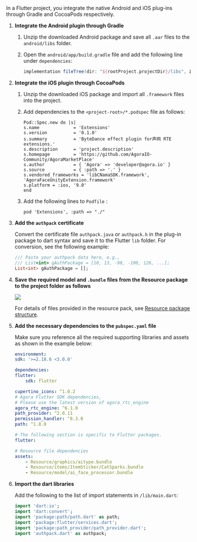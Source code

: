 <PlatformWrapper platform="flutter">
In a Flutter project, you integrate the native Android and iOS plug-ins through Gradle and CocoaPods respectively. 

1. **Integrate the Android plugin through Gradle**

    1. Unzip the downloaded Android package and save all `.aar` files to the `android/libs` folder.

    1. Open the `android/app/build.gradle` file and add the following line under `dependencies`:
        
        ```groovy
        implementation fileTree(dir: "${rootProject.projectDir}/libs", include: ["*.aar"])
        ```

1. **Integrate the iOS plugin through CocoaPods**

    1. Unzip the downloaded iOS package and import all `.framework` files into the project.
    1. Add dependencies to the `<project-root>/*.podspec` file as follows:

        ```
        Pod::Spec.new do |s|
        s.name             = 'Extensions'
        s.version          = '0.1.0'
        s.summary          = 'ByteDance effect plugin for声网 RTE extensions.'
        s.description      = 'project.description'
        s.homepage         = 'https://github.com/AgoraIO-Community/AgoraMarketPlace'
        s.author           = { 'Agora' => 'developer@agora.io' }
        s.source           = { :path => '.' }
        s.vendored_frameworks = 'libCNamaSDK.framework', 'AgoraFaceUnityExtension.framework'
        s.platform = :ios, '9.0'
        end
        ```

    1. Add the following lines to `Podfile` :
        
        ```
        pod 'Extensions', :path => "./"
        ```

1. **Add the `authpack` certificate**

    Convert the certificate file `authpack.java` or `authpack.h` in the plug-in package to dart syntax and save it to the Flutter `lib` folder. For conversion, see the following example:

    ```dart
    /// Paste your authpack data here, e.g.,
    /// List<int> gAuthPackage = [10, 13, -98, -100, 126, ...];
    List<int> gAuthPackage = [];
    ```

1. **Save the required model and `.bundle` files from the Resource package to the project folder as follows**

    ![](https://agora-doc.s3.us-east-1.amazonaws.com/images/extensions-marketplace/faceunity-fluter-resources.png)

    For details of files provided in the resource pack, see [Resource package structure](#resource-package-structure).

1. **Add the necessary dependencies to the `pubspec.yaml` file**

    Make sure you reference all the required supporting libraries and assets as shown in the example below:

    ```yaml
    environment:
    sdk: '>=2.18.6 <3.0.0'

    dependencies:
    flutter:
        sdk: flutter

    cupertino_icons: ^1.0.2
    # Agora Flutter SDK dependencies, 
    # Please use the latest version of agora_rtc_engine
    agora_rtc_engine: ^6.1.0
    path_provider: ^2.0.11
    permission_handler: ^8.3.0
    path: ^1.8.0

    # The following section is specific to Flutter packages.
    flutter:

    # Resource file dependencies
    assets:
        - Resource/graphics/aitype.bundle
        - Resource/items/ItemSticker/CatSparks.bundle
        - Resource/model/ai_face_processor.bundle
    ```

1. **Import the dart libraries**

    Add the following to the list of import statements in `/lib/main.dart`:

    ```dart
    import 'dart:io';
    import 'dart:convert';
    import 'package:path/path.dart' as path;
    import 'package:flutter/services.dart';
    import 'package:path_provider/path_provider.dart';
    import 'authpack.dart' as authpack;
    ```

</PlatformWrapper>